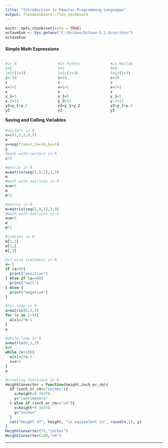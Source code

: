 ```yaml
---
title: "Introduction to Popular Programming Languages"
output: flexdashboard::flex_dashboard
---
```


```r
knitr::opts_chunk$set(echo = TRUE)
octaveExe <- Sys.getenv("C:/Octave/Octave-5.2.0/usr/bin")
octaveExe
```


<style>
.column {
  float: left;
  width: 33.33%;
}

/* Clear floats after the columns */
.row:after {
  content: "";
  display: table;
  clear: both;
}
</style>

#### Simple Math Expressions



<div class="column">
```r
#in R
5+5
1+2/(1+3)
z<-10
z
x=1+2
x
y_1=5
y.2=11
y3=y_1+y.2
y3
```
</div>
<div class="column">
```r
#in Python
5+5
1+2/(1+3)
z=10
z
x=1+2
x
y_1=5
y_2=11
y3=y_1+y_2
y3
```
</div>
<div class="column">
```octave

#in Matlab
5+5
1+2/(1+3)
z=10
z
x=1+2
x
y_1=5
y.2=11
y3=y_1+y.2
y3
``` 
</div>


#### Saving and Calling Variables


```r
#vectors in R
x=c(1,2,3,4,5)
x
y=seq(from=1,to=10,by=1)
y
#math with vectors in R
x/5
```

```r
#matrix in R
m=matrix(seq(1,9,1),3,3)
m
#math with matrices in R
m=m+5
m
m*2
```

```r
#matrix in R
m=matrix(seq(1,9,1),3,3)
#math with matrices in R
m=m+5
m
m*2
```

```r
#indices in R
m[1,3]
m[1,]
m[,3]
```

```r
#if else statement in R
a=-5
if (a>0){
  print("positive")
} else if (a==0){
  print("null")
} else {
  print("negative")
}
```

```r
#for loop in R
a=matrix(0,3,3)
for (x in 1:9){
  a[x]=2*x-1
}
a  
```

```r
#while loop in R
a=matrix(0,3,3)
x=0
while (x<10){
  a[x]=2*x-1
  x=x+1
}
a  
```

```r
#creating functions in R
HeightConverter = function(height,inch_or_cm){
  if (inch_or_cm=="inches"){
    x=height/0.39370
    y="centimeters"
  } else if (inch_or_cm=="cm"){
    x=height*0.39370
    y="inches"
  }
  cat("Height of", height, "is equivalent to", round(x,1), y)
}
HeightConverter(75,"inches")
HeightConverter(190,"cm") 
```

---
